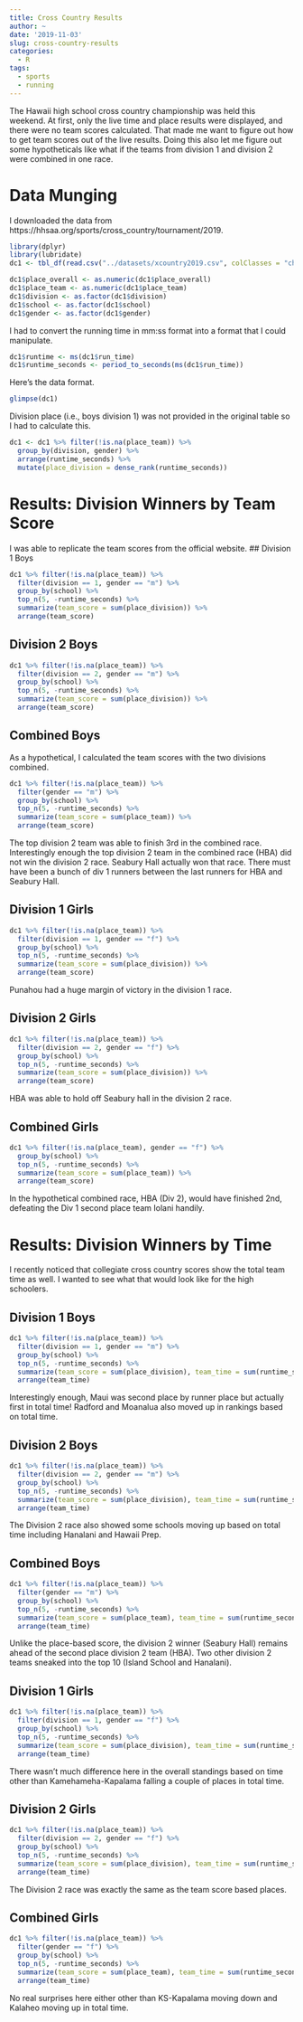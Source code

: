```yaml
---
title: Cross Country Results
author: ~
date: '2019-11-03'
slug: cross-country-results
categories:
  - R
tags: 
  - sports
  - running
---
```

The Hawaii high school cross country championship was held this weekend. At first, only the live time and place results were displayed, and there were no team scores calculated. That made me want to figure out how to get team scores out of the live results. Doing this also let me figure out some hypotheticals like what if the teams from division 1 and division 2 were combined in one race. 


# Data Munging
I downloaded the data from https://hhsaa.org/sports/cross_country/tournament/2019. 
```r
library(dplyr)
library(lubridate)
dc1 <- tbl_df(read.csv("../datasets/xcountry2019.csv", colClasses = "character"))
```

```r
dc1$place_overall <- as.numeric(dc1$place_overall)
dc1$place_team <- as.numeric(dc1$place_team)
dc1$division <- as.factor(dc1$division)
dc1$school <- as.factor(dc1$school)
dc1$gender <- as.factor(dc1$gender)
```

I had to convert the running time in mm:ss format into a format that I could manipulate. 
```r
dc1$runtime <- ms(dc1$run_time)
dc1$runtime_seconds <- period_to_seconds(ms(dc1$run_time))
```

Here's the data format.
```r
glimpse(dc1)
```

Division place (i.e., boys division 1) was not provided in the original table so I had to calculate this.
```r
dc1 <- dc1 %>% filter(!is.na(place_team)) %>%
  group_by(division, gender) %>% 
  arrange(runtime_seconds) %>%
  mutate(place_division = dense_rank(runtime_seconds))
```

# Results: Division Winners by Team Score

I was able to replicate the team scores from the official website.
## Division 1 Boys
```r
dc1 %>% filter(!is.na(place_team)) %>%
  filter(division == 1, gender == "m") %>%
  group_by(school) %>%
  top_n(5, -runtime_seconds) %>%
  summarize(team_score = sum(place_division)) %>%
  arrange(team_score)
```

## Division 2 Boys
```r
dc1 %>% filter(!is.na(place_team)) %>%
  filter(division == 2, gender == "m") %>%
  group_by(school) %>%
  top_n(5, -runtime_seconds) %>%
  summarize(team_score = sum(place_division)) %>%
  arrange(team_score)
```


## Combined Boys
As a hypothetical, I calculated the team scores with the two divisions combined.

```r
dc1 %>% filter(!is.na(place_team)) %>% 
  filter(gender == "m") %>%
  group_by(school) %>%
  top_n(5, -runtime_seconds) %>%
  summarize(team_score = sum(place_team)) %>%
  arrange(team_score)
```

The top division 2 team was able to finish 3rd in the combined race. Interestingly enough the top division 2 team in the combined race (HBA) did not win the division 2 race. Seabury Hall actually won that race. There must have been a bunch of div 1 runners between the last runners for HBA and Seabury Hall.

## Division 1 Girls
```r
dc1 %>% filter(!is.na(place_team)) %>%
  filter(division == 1, gender == "f") %>%
  group_by(school) %>%
  top_n(5, -runtime_seconds) %>%
  summarize(team_score = sum(place_division)) %>%
  arrange(team_score)
```
Punahou had a huge margin of victory in the division 1 race.

## Division 2 Girls
```r
dc1 %>% filter(!is.na(place_team)) %>%
  filter(division == 2, gender == "f") %>%
  group_by(school) %>%
  top_n(5, -runtime_seconds) %>%
  summarize(team_score = sum(place_division)) %>%
  arrange(team_score)
```
HBA was able to hold off Seabury hall in the division 2 race. 

## Combined Girls
```r
dc1 %>% filter(!is.na(place_team), gender == "f") %>%
  group_by(school) %>%
  top_n(5, -runtime_seconds) %>%
  summarize(team_score = sum(place_team)) %>%
  arrange(team_score)
```

In the hypothetical combined race, HBA (Div 2), would have finished 2nd, defeating the Div 1 second place team Iolani handily.

# Results: Division Winners by Time
I recently noticed that collegiate cross country scores show the total team time as well. I wanted to see what that would look like for the high schoolers.

## Division 1 Boys
```r
dc1 %>% filter(!is.na(place_team)) %>%
  filter(division == 1, gender == "m") %>%
  group_by(school) %>%
  top_n(5, -runtime_seconds) %>%
  summarize(team_score = sum(place_division), team_time = sum(runtime_seconds)) %>%
  arrange(team_time)
```
Interestingly enough, Maui was second place by runner place but actually first in total time! Radford and Moanalua also moved up in rankings based on total time.

## Division 2 Boys
```r
dc1 %>% filter(!is.na(place_team)) %>%
  filter(division == 2, gender == "m") %>%
  group_by(school) %>%
  top_n(5, -runtime_seconds) %>%
  summarize(team_score = sum(place_division), team_time = sum(runtime_seconds)) %>%
  arrange(team_time)
```

The Division 2 race also showed some schools moving up based on total time including Hanalani and Hawaii Prep. 

## Combined Boys
```r
dc1 %>% filter(!is.na(place_team)) %>% 
  filter(gender == "m") %>%
  group_by(school) %>%
  top_n(5, -runtime_seconds) %>%
  summarize(team_score = sum(place_team), team_time = sum(runtime_seconds)) %>%
  arrange(team_time)
```

Unlike the place-based score, the division 2 winner (Seabury Hall) remains ahead of the second place division 2 team (HBA). Two other division 2 teams sneaked into the top 10 (Island School and Hanalani).

## Division 1 Girls
```r
dc1 %>% filter(!is.na(place_team)) %>%
  filter(division == 1, gender == "f") %>%
  group_by(school) %>%
  top_n(5, -runtime_seconds) %>%
  summarize(team_score = sum(place_division), team_time = sum(runtime_seconds)) %>%
  arrange(team_time)
```
There wasn't much difference here in the overall standings based on time other than Kamehameha-Kapalama falling a couple of places in total time.

## Division 2 Girls
```r
dc1 %>% filter(!is.na(place_team)) %>%
  filter(division == 2, gender == "f") %>%
  group_by(school) %>%
  top_n(5, -runtime_seconds) %>%
  summarize(team_score = sum(place_division), team_time = sum(runtime_seconds)) %>%
  arrange(team_time)
```

The Division 2 race was exactly the same as the team score based places. 

## Combined Girls
```r
dc1 %>% filter(!is.na(place_team)) %>% 
  filter(gender == "f") %>%
  group_by(school) %>%
  top_n(5, -runtime_seconds) %>%
  summarize(team_score = sum(place_team), team_time = sum(runtime_seconds)) %>%
  arrange(team_time)
```

No real surprises here either other than KS-Kapalama moving down and Kalaheo moving up in total time.